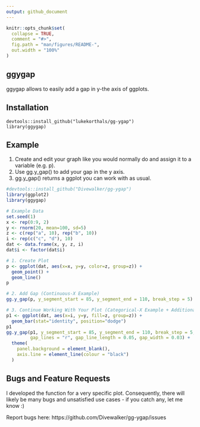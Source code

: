 ```yaml
---
output: github_document
---
```


<!-- README.md is generated from README.Rmd. Please edit that file -->

```r
knitr::opts_chunk$set(
  collapse = TRUE,
  comment = "#>",
  fig.path = "man/figures/README-",
  out.width = "100%"
)
```

## ggygap

<!-- badges: start -->
<!-- badges: end -->

ggygap allows to easily add a gap in y-the axis of ggplots.

## Installation
```
devtools::install_github("lukekorthals/gg-ygap")
library(ggygap)
```

## Example

1.    Create and edit your graph like you would normally do and assign it to a variable (e.g. p). 
2.    Use gg.y_gap() to add your gap in the y axis. 
3.    gg.y_gap() returns a ggplot you can work with as usual.


```r
#devtools::install_github("Divewalker/gg-ygap")
library(ggplot2)
library(ggygap)

# Example Data
set.seed(1)
x <- rep(0:9, 2)
y <- rnorm(20, mean=100, sd=5)
z <- c(rep("a", 10), rep("b", 10))
i <- rep(c("c", "d"), 10)
dat <- data.frame(x, y, z, i)
dat$i <- factor(dat$i)

# 1. Create Plot
p <- ggplot(dat, aes(x=x, y=y, color=z, group=z)) +
  geom_point() +
  geom_line() 
p

# 2. Add Gap (Continuous-X Example)
gg.y_gap(p, y_segment_start = 85, y_segment_end = 110, break_step = 5)

# 3. Continue Working With Your Plot (Categorical-X Example + Additional Params)
p1 <- ggplot(dat, aes(x=i, y=y, fill=z, group=z)) +
  geom_bar(stat="identity", position="dodge")
p1
gg.y_gap(p1, y_segment_start = 85, y_segment_end = 110, break_step = 5,
         gap_lines = "r", gap_line_length = 0.05, gap_width = 0.03) +
  theme(
    panel.background = element_blank(),
    axis.line = element_line(colour = "black")
  )
```

## Bugs and Feature Requests

I developed the function for a very specific plot. Consequently, there will likely be many bugs and unsatisfied use cases - if you catch any, let me know :) 

Report bugs here: https://github.com/Divewalker/gg-ygap/issues




